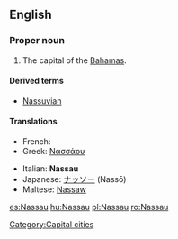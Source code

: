 {{wikipedia}}
==English==

===Proper noun===
{{en-proper noun}}

# The capital of the [[Bahamas]].

====Derived terms====
* [[Nassuvian]]

====Translations====
{{trans-top|The capital of the Bahamas}}
* French: {{t-|fr|Nassau}}
* Greek: [[Νασσάου]]
{{trans-mid}}
* Italian: '''Nassau''' {{f}}
* Japanese: [[ナッソー]] (Nassō)
* Maltese: [[Nassaw]]
{{trans-bottom}}

{{anagrams:en/aanssu}}
[[Category:Capital cities]]

[[es:Nassau]]
[[hu:Nassau]]
[[pl:Nassau]]
[[ro:Nassau]]